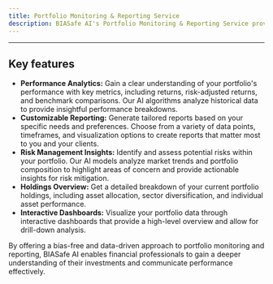 ```yaml
---
title: Portfolio Monitoring & Reporting Service
description: BIASafe AI's Portfolio Monitoring & Reporting Service provides financial professionals with a comprehensive and intuitive view of their investment portfolios. Leveraging the power of our AI-driven ecosystem, this service goes beyond simple tracking, offering in-depth analytics and customizable reports to empower informed decision-making.
---
```


---

## **Key features**

- **Performance Analytics:** Gain a clear understanding of your portfolio's performance with key metrics, including returns, risk-adjusted returns, and benchmark comparisons. Our AI algorithms analyze historical data to provide insightful performance breakdowns.
- **Customizable Reporting:** Generate tailored reports based on your specific needs and preferences. Choose from a variety of data points, timeframes, and visualization options to create reports that matter most to you and your clients.
- **Risk Management Insights:** Identify and assess potential risks within your portfolio. Our AI models analyze market trends and portfolio composition to highlight areas of concern and provide actionable insights for risk mitigation.
- **Holdings Overview:** Get a detailed breakdown of your current portfolio holdings, including asset allocation, sector diversification, and individual asset performance.
- **Interactive Dashboards:** Visualize your portfolio data through interactive dashboards that provide a high-level overview and allow for drill-down analysis.

By offering a bias-free and data-driven approach to portfolio monitoring and reporting, BIASafe AI enables financial professionals to gain a deeper understanding of their investments and communicate performance effectively.
